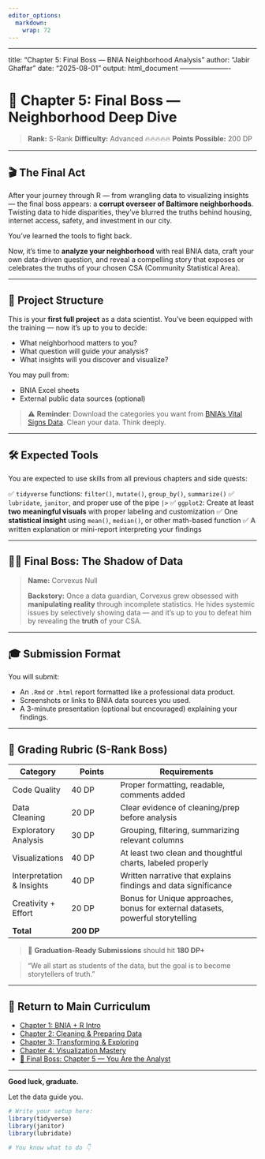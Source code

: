 ```yaml
---
editor_options: 
  markdown: 
    wrap: 72
---
```


------------------------------------------------------------------------

title: "Chapter 5: Final Boss — BNIA Neighborhood Analysis" author:
"Jabir Ghaffar" date: "2025-08-01" output: html_document
----------------------

# 🧠 Chapter 5: Final Boss — Neighborhood Deep Dive

> **Rank:** S-Rank **Difficulty:** Advanced 🔥🔥🔥🔥🔥 **Points
> Possible:** 200 DP

------------------------------------------------------------------------

## 🎬 The Final Act

After your journey through R — from wrangling data to visualizing
insights — the final boss appears: a **corrupt overseer of Baltimore
neighborhoods**. Twisting data to hide disparities, they’ve blurred the
truths behind housing, internet access, safety, and investment in our
city.

You’ve learned the tools to fight back.

Now, it’s time to **analyze your neighborhood** with real BNIA data,
craft your own data-driven question, and reveal a compelling story that
exposes or celebrates the truths of your chosen CSA (Community
Statistical Area).

------------------------------------------------------------------------

## 🧩 Project Structure

This is your **first full project** as a data scientist. You’ve been
equipped with the training — now it’s up to you to decide:

-   What neighborhood matters to you?
-   What question will guide your analysis?
-   What insights will you discover and visualize?

You may pull from:

-   BNIA Excel sheets
-   External public data sources (optional)

> ⚠️ **Reminder**: Download the categories you want from [BNIA’s Vital
> Signs Data](https://bniajfi.org/vital-signs/). Clean your data. Think
> deeply.

------------------------------------------------------------------------

## 🛠️ Expected Tools

You are expected to use skills from all previous chapters and side
quests:

✅ `tidyverse` functions: `filter()`, `mutate()`, `group_by()`,
`summarize()` ✅ `lubridate`, `janitor`, and proper use of the pipe `|>`
✅ `ggplot2`: Create at least **two meaningful visuals** with proper
labeling and customization ✅ One **statistical insight** using
`mean()`, `median()`, or other math-based function ✅ A written
explanation or mini-report interpreting your findings

------------------------------------------------------------------------

## 🧙‍♂️ Final Boss: The Shadow of Data

> **Name:** Corvexus Null
>
> **Backstory:** Once a data guardian, Corvexus grew obsessed with
> **manipulating reality** through incomplete statistics. He hides
> systemic issues by selectively showing data — and it’s up to you to
> defeat him by revealing the **truth** of your CSA.

------------------------------------------------------------------------

## 🎓 Submission Format

You will submit:

-   An `.Rmd` or `.html` report formatted like a professional data
    product.
-   Screenshots or links to BNIA data sources you used.
-   A 3-minute presentation (optional but encouraged) explaining your
    findings.

------------------------------------------------------------------------

## 🏁 Grading Rubric (S-Rank Boss)

| **Category** | **Points** | **Requirements** |
|---------------|---------------|-------------------------------------------|
| Code Quality | 40 DP | Proper formatting, readable, comments added |
| Data Cleaning | 20 DP | Clear evidence of cleaning/prep before analysis |
| Exploratory Analysis | 30 DP | Grouping, filtering, summarizing relevant columns |
| Visualizations | 40 DP | At least two clean and thoughtful charts, labeled properly |
| Interpretation & Insights | 40 DP | Written narrative that explains findings and data significance |
| Creativity + Effort | 20 DP | Bonus for Unique approaches, bonus for external datasets, powerful storytelling |
| **Total** | **200 DP** |  |

> 🏅 **Graduation-Ready Submissions** should hit **180 DP+**

> "We all start as students of the data, but the goal is to become
> storytellers of truth."

------------------------------------------------------------------------

## 🧭 Return to Main Curriculum

-   [Chapter 1: BNIA + R Intro](#)
-   [Chapter 2: Cleaning & Preparing Data](#)
-   [Chapter 3: Transforming & Exploring](#)
-   [Chapter 4: Visualization Mastery](#)
-   [🏁 Final Boss: Chapter 5 — You Are the Analyst](#)

------------------------------------------------------------------------

**Good luck, graduate.**

Let the data guide you.

```r
# Write your setup here:
library(tidyverse)
library(janitor)
library(lubridate)

# You know what to do 👇
```
